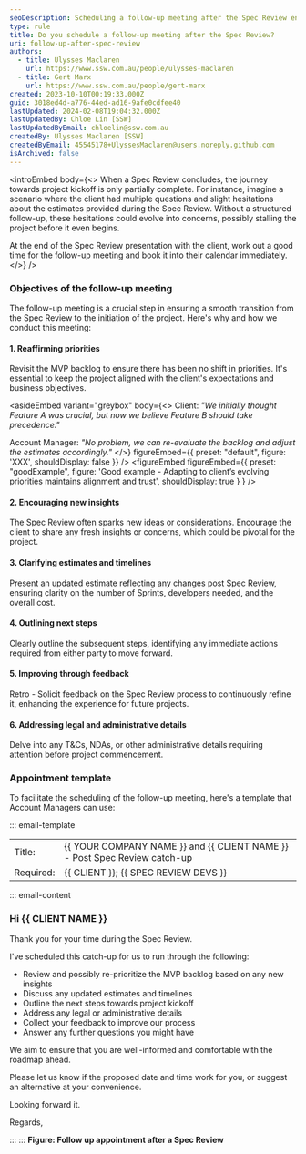 ```yaml
---
seoDescription: Scheduling a follow-up meeting after the Spec Review ensures alignment and smooth project kickoff.
type: rule
title: Do you schedule a follow-up meeting after the Spec Review?
uri: follow-up-after-spec-review
authors:
  - title: Ulysses Maclaren
    url: https://www.ssw.com.au/people/ulysses-maclaren
  - title: Gert Marx
    url: https://www.ssw.com.au/people/gert-marx
created: 2023-10-10T00:19:33.000Z
guid: 3018ed4d-a776-44ed-ad16-9afe0cdfee40
lastUpdated: 2024-02-08T19:04:32.000Z
lastUpdatedBy: Chloe Lin [SSW]
lastUpdatedByEmail: chloelin@ssw.com.au
createdBy: Ulysses Maclaren [SSW]
createdByEmail: 45545178+UlyssesMaclaren@users.noreply.github.com
isArchived: false
---
```


<introEmbed
  body={<>
When a Spec Review concludes, the journey towards project kickoff is only partially complete. For instance, imagine a scenario where the client had multiple questions and slight hesitations about the estimates provided during the Spec Review. Without a structured follow-up, these hesitations could evolve into concerns, possibly stalling the project before it even begins.

At the end of the Spec Review presentation with the client, work out a good time for the follow-up meeting and book it into their calendar immediately.
  </>}
/>
### Objectives of the follow-up meeting

The follow-up meeting is a crucial step in ensuring a smooth transition from the Spec Review to the initiation of the project. Here's why and how we conduct this meeting:

#### 1. Reaffirming priorities

Revisit the MVP backlog to ensure there has been no shift in priorities. It's essential to keep the project aligned with the client's expectations and business objectives.

<asideEmbed
  variant="greybox"
  body={<>
    Client: _"We initially thought Feature A was crucial, but now we believe Feature B should take precedence."_

Account Manager: _"No problem, we can re-evaluate the backlog and adjust the estimates accordingly."_
  </>}
  figureEmbed={{
    preset: "default",
    figure: 'XXX',
    shouldDisplay: false
  }}
/>
<figureEmbed figureEmbed={{
  preset: "goodExample",
  figure: 'Good example - Adapting to client’s evolving priorities maintains alignment and trust',
  shouldDisplay: true
} } />


#### 2. Encouraging new insights

The Spec Review often sparks new ideas or considerations. Encourage the client to share any fresh insights or concerns, which could be pivotal for the project.

#### 3. Clarifying estimates and timelines

Present an updated estimate reflecting any changes post Spec Review, ensuring clarity on the number of Sprints, developers needed, and the overall cost.

#### 4. Outlining next steps

Clearly outline the subsequent steps, identifying any immediate actions required from either party to move forward.

#### 5. Improving through feedback

Retro - Solicit feedback on the Spec Review process to continuously refine it, enhancing the experience for future projects.

#### 6. Addressing legal and administrative details

Delve into any T&Cs, NDAs, or other administrative details requiring attention before project commencement.

### Appointment template

To facilitate the scheduling of the follow-up meeting, here's a template that Account Managers can use:

::: email-template

|          |     |
| -------- | --- |
| Title:| &#123;&#123; YOUR COMPANY NAME &#125;&#125; and &#123;&#123; CLIENT NAME &#125;&#125; - Post Spec Review catch-up |
| Required:| &#123;&#123; CLIENT &#125;&#125;; &#123;&#123; SPEC REVIEW DEVS &#125;&#125; |
::: email-content

### Hi &#123;&#123; CLIENT NAME &#125;&#125;

Thank you for your time during the Spec Review.

I've scheduled this catch-up for us to run through the following:

* Review and possibly re-prioritize the MVP backlog based on any new insights
* Discuss any updated estimates and timelines
* Outline the next steps towards project kickoff
* Address any legal or administrative details
* Collect your feedback to improve our process
* Answer any further questions you might have

We aim to ensure that you are well-informed and comfortable with the roadmap ahead.

Please let us know if the proposed date and time work for you, or suggest an alternative at your convenience.

Looking forward it.

Regards,

:::
:::
**Figure: Follow up appointment after a Spec Review**
